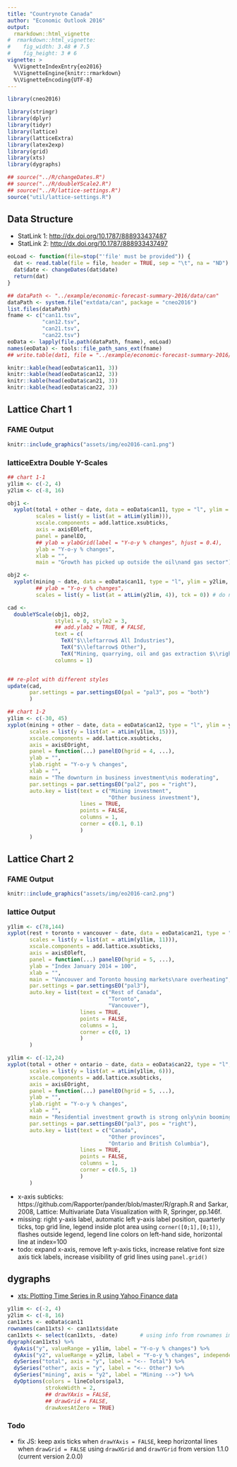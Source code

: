 ```yaml
---
title: "Countrynote Canada"
author: "Economic Outlook 2016"
output:
  rmarkdown::html_vignette
#  rmarkdown::html_vignette:
#    fig_width: 3.48 # 7.5
#    fig_height: 3 # 6
vignette: >
  %\VignetteIndexEntry{eo2016}
  %\VignetteEngine{knitr::rmarkdown}
  %\VignetteEncoding{UTF-8}
---
```

 
```r
library(cneo2016)

library(stringr)
library(dplyr)
library(tidyr)
library(lattice)
library(latticeExtra)
library(latex2exp)
library(grid)
library(xts)
library(dygraphs)

## source("../R/changeDates.R")
## source("../R/doubleYScale2.R")
## source("../R/lattice-settings.R")
source("util/lattice-settings.R")
```


## Data Structure

- StatLink 1: [http://dx.doi.org/10.1787/888933437487](http://dx.doi.org/10.1787/888933437487)
- StatLink 2: [http://dx.doi.org/10.1787/888933437497](http://dx.doi.org/10.1787/888933437497)

```r
eoLoad <- function(file=stop("'file' must be provided")) {
  dat <- read.table(file = file, header = TRUE, sep = "\t", na = "ND")
  dat$date <- changeDates(dat$date)
  return(dat)
}

## dataPath <- "../example/economic-forecast-summary-2016/data/can"
dataPath <- system.file("extdata/can", package = "cneo2016")
list.files(dataPath)
fname <- c("can11.tsv",
           "can12.tsv",
           "can21.tsv",
           "can22.tsv")
eoData <- lapply(file.path(dataPath, fname), eoLoad)
names(eoData) <- tools::file_path_sans_ext(fname)
## write.table(dat1, file = "../example/economic-forecast-summary-2016/code/data.tsv", sep = "\t", row.names = FALSE)
```

```r
knitr::kable(head(eoData$can11, 3))
knitr::kable(head(eoData$can12, 3))
knitr::kable(head(eoData$can21, 3))
knitr::kable(head(eoData$can22, 3))
```


## Lattice Chart 1

### FAME Output

<!-- ![](../example/economic-forecast-summary-2016/png/canada-mining.png) -->
<!-- ![](../example/economic-forecast-summary-2016/png/can1.png) -->
<!-- <img src="../example/economic-forecast-summary-2016/png/can1.png" width="700px"> -->
<!-- <img src="assets/img/eo2016-can1.png" width="700px"> -->

```r
knitr::include_graphics("assets/img/eo2016-can1.png")
```

### latticeExtra Double Y-Scales

<!-- ```{r can1, fig.width=4.38, fig.height=3.5, echo=FALSE} -->
```r

## chart 1-1
y1lim <- c(-2, 4)
y2lim <- c(-8, 16)

obj1 <-
  xyplot(total + other ~ date, data = eoData$can11, type = "l", ylim = y1lim,
         scales = list(y = list(at = atLim(y1lim))),
         xscale.components = add.lattice.xsubticks,
         axis = axisEOleft,
         panel = panelEO,
         ## ylab = ylabGrid(label = "Y-o-y % changes", hjust = 0.4),
         ylab = "Y-o-y % changes",
         xlab = "",
         main = "Growth has picked up outside the oil\nand gas sector")

obj2 <-
  xyplot(mining ~ date, data = eoData$can11, type = "l", ylim = y2lim,
         ## ylab = "Y-o-y % changes",
         scales = list(y = list(at = atLim(y2lim, 4)), tck = 0)) # do not draw ticks,

cad <-
  doubleYScale(obj1, obj2,
               style1 = 0, style2 = 3,
               ## add.ylab2 = TRUE, # FALSE,
               text = c(
                 TeX("$\\leftarrow$ All Industries"),
                 TeX("$\\leftarrow$ Other"),
                 TeX("Mining, quarrying, oil and gas extraction $\\rightarrow$")),
               columns = 1)


## re-plot with different styles
update(cad,
       par.settings = par.settingsEO(pal = "pal3", pos = "both")
       )

## chart 1-2
y1lim <- c(-30, 45)
xyplot(mining + other ~ date, data = eoData$can12, type = "l", ylim = y1lim,
       scales = list(y = list(at = atLim(y1lim, 15))),
       xscale.components = add.lattice.xsubticks,
       axis = axisEOright,
       panel = function(...) panelEO(hgrid = 4, ...),
       ylab = "",
       ylab.right = "Y-o-y % changes",
       xlab = "",
       main = "The downturn in business investment\nis moderating",
       par.settings = par.settingsEO("pal2", pos = "right"),
       auto.key = list(text = c("Mining investment",
                                "Other business investment"),
                       lines = TRUE,
                       points = FALSE,
                       columns = 1,
                       corner = c(0.1, 0.1)
                       )
       )

```

## Lattice Chart 2

### FAME Output

<!-- <img src="../example/economic-forecast-summary-2016/png/can2.png" width="700px"> -->
<!-- <img src="assets/img/eo2016-can2.png" width="700px"> -->

```r
knitr::include_graphics("assets/img/eo2016-can2.png")
```

### lattice Output

<!-- ```{r can2, echo=FALSE} -->
```r

y1lim <- c(78,144)
xyplot(rest + toronto + vancouver ~ date, data = eoData$can21, type = "l", ylim = y1lim,
       scales = list(y = list(at = atLim(y1lim, 11))),
       xscale.components = add.lattice.xsubticks,
       axis = axisEOleft,
       panel = function(...) panelEO(hgrid = 5, ...),
       ylab = "Index January 2014 = 100",
       xlab = "",
       main = "Vancouver and Toronto housing markets\nare overheating",
       par.settings = par.settingsEO("pal3"),
       auto.key = list(text = c("Rest of Canada",
                                "Toronto",
                                "Vancouver"),
                       lines = TRUE,
                       points = FALSE,
                       columns = 1,
                       corner = c(0, 1)
                       )
       )

y1lim <- c(-12,24)
xyplot(total + other + ontario ~ date, data = eoData$can22, type = "l", ylim = y1lim,
       scales = list(y = list(at = atLim(y1lim, 6))),
       xscale.components = add.lattice.xsubticks,
       axis = axisEOright,
       panel = function(...) panelEO(hgrid = 5, ...),
       ylab = "",
       ylab.right = "Y-o-y % changes",
       xlab = "",
       main = "Residential investment growth is strong only\nin booming markets",
       par.settings = par.settingsEO("pal3", pos = "right"),
       auto.key = list(text = c("Canada",
                                "Other provinces",
                                "Ontario and British Columbia"),
                       lines = TRUE,
                       points = FALSE,
                       columns = 1,
                       corner = c(0.5, 1)
                       )
       )


```

- x-axis subticks: https://github.com/Rapporter/pander/blob/master/R/graph.R and Sarkar, 2008, Lattice: Multivariate Data Visualization with R, Springer, pp.146f.
- missing: right y-axis label, automatic left y-axis label position, quarterly ticks, top grid line, legend inside plot area using `corner([0;1],[0;1])`, flashes outside legend, legend line colors on left-hand side, horizontal line at index=100
- todo: expand x-axis, remove left y-axis ticks, increase relative font size axis tick labels, increase visibility of grid lines using `panel.grid()`


## dygraphs

- [xts: Plotting Time Series in R using Yahoo Finance data](http://blog.revolutionanalytics.com/2015/08/plotting-time-series-in-r.html)


<!-- ```{r dygraph, fig.width = 7.5, echo=FALSE, eval=TRUE} -->
```r

y1lim <- c(-2, 4)
y2lim <- c(-8, 16)
can11xts <- eoData$can11
rownames(can11xts) <- can11xts$date
can11xts <- select(can11xts, -date)       # using info from rownames implicitly
dygraph(can11xts) %>%
  dyAxis("y", valueRange = y1lim, label = "Y-o-y % changes") %>%
  dyAxis("y2", valueRange = y2lim, label = "Y-o-y % changes", independentTicks = TRUE) %>%
  dySeries("total", axis = "y", label = "<-- Total") %>%
  dySeries("other", axis = "y", label = "<-- Other") %>%
  dySeries("mining", axis = "y2", label = "Mining -->") %>%
  dyOptions(colors = lineColors$pal3,
            strokeWidth = 2,
            ## drawYAxis = FALSE,
            ## drawGrid = FALSE,
            drawAxesAtZero = TRUE)

```

### Todo

- fix JS: keep axis ticks when `drawYAxis = FALSE`, keep horizontal lines when `drawGrid = FALSE` using `drawXGrid` and `drawYGrid` from version 1.1.0 (current version 2.0.0)
